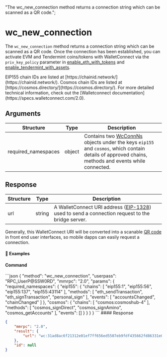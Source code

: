   "The wc_new_connection method returns a connection string which can be scanned as a QR code.";

# wc\_new\_connection

The `wc_new_connection` method returns a connection string which can be scanned as a QR code.
Once the connection has been established, you can activate EVM and Tendermint coins/tokens with WalletConnect via the `priv_key_policy` parameter in [enable\_eth\_with\_tokens](/komodo-defi-framework/api/v20/coin_activation/enable_eth_with_tokens/#enable-eth-with-tokens) and [enable\_tendermint\_with\_assets](/komodo-defi-framework/api/v20/coin_activation/enable_tendermint_with_assets/#enable-tendermint-with-assets).

<Note>
  EIP155 chain IDs are listed at [https://chainid.network/](https://chainid.network/).
  Cosmos chain IDs are listed at [https://cosmos.directory/](https://cosmos.directory/).
  For more detailed technical information, check out the [Walletconnect documentation](https://specs.walletconnect.com/2.0).
</Note>

## Arguments

| Structure            | Type   | Description                                                                                                                                                                                                   |
| -------------------- | ------ | ------------------------------------------------------------------------------------------------------------------------------------------------------------------------------------------------------------- |
| required\_namespaces | object | Contains two [WcConnNs](/komodo-defi-framework/api/common_structures/#wc-conn-ns) objects under the keys `eip155` and `cosmos`, which contain details of approved chains, methods and events while connected. |

## Response

| Structure | Type   | Description                                                                                                                               |
| --------- | ------ | ----------------------------------------------------------------------------------------------------------------------------------------- |
| url       | string | A WalletConnect URI address ([EIP-1328](https://eips.ethereum.org/EIPS/eip-1328)) used to send a connection request to the bridge server. |

Generally, this WalletConnect URI will be converted into a scanable [QR code](https://www.qr-code-generator.com/) in front end user interfaces, so mobile dapps can easily request a connection.

#### 📌 Examples

#### Command

<CodeGroup title="" tag="POST" label="wc_new_connection" mm2MethodDecorate="true">
  ```json
  {
    "method": "wc_new_connection",
    "userpass": "RPC_UserP@SSW0RD",
    "mmrpc": "2.0",
    "params": {
      "required_namespaces": {
        "eip155": {
          "chains": [
            "eip155:1",
            "eip155:56",
            "eip155:137",
            "eip155:43114"
          ],
          "methods": [
            "eth_sendTransaction",
            "eth_signTransaction",
            "personal_sign"
          ],
          "events": [
            "accountsChanged",
            "chainChanged"
          ]
        },
        "cosmos": {
          "chains": [
            "cosmos:cosmoshub-4"
          ],
          "methods": [
            "cosmos_signDirect",
            "cosmos_signAmino",
            "cosmos_getAccounts"
          ],
          "events": []
        }
      }
    }
  }
  ```
</CodeGroup>

<CollapsibleSection expandedText="Hide Response" collapsedText="Show Response">
  #### Response

  ```json
  {
      "mmrpc": "2.0",
      "result": {
          "url": "wc:31ad8ac6f21312e01ef7ff656ed5507eb9fdf435662fd86331e00b301e3627bfc14@2?symKey=589807f2063d237adfacc18d9443232785b532eaabe7838162c3d78cc3a9060f&relay-protocol=irn&expiryTimestamp=1741584419"
      },
      "id": null
  }
  ```
</CollapsibleSection>
